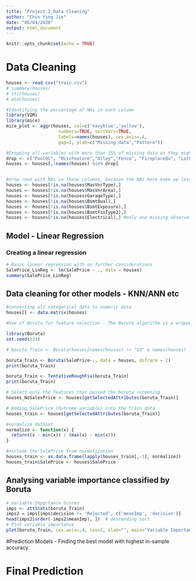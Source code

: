 ```yaml
---
title: "Project 3_Data Cleaning"
author: "Chin Ying Jie"
date: "06/04/2020"
output: html_document
---
```


```r
knitr::opts_chunk$set(echo = TRUE)
```

# Data Cleaning

```r
houses <- read.csv("train.csv")
# summary(houses)
# str(houses)
# dim(houses)

#Identifying the percentage of NAs in each column
library(VIM)
library(mice)
mice_plot <- aggr(houses, col=c('navyblue','yellow'),
                    numbers=TRUE, sortVars=TRUE,
                    labels=names(houses), cex.axis=.4,
                    gap=3, ylab=c("Missing data","Pattern"))

#Dropping all variables with more than 15% of missing data as they might lead to incorrect and unbalanced imputation
drop <- c("PoolQC", "MiscFeature","Alley","Fence", "FireplaceQu", "LotFrontage")
houses <- houses[,!names(houses) %in% drop]


#drop rows with NAs in these columns, becasue the NAs here make up less than 6% of total data, and imputation will not be as accurate as there is overwhelmingly large amount of a single type of data in that column. 
houses <- houses[!is.na(houses$MasVnrType),]
houses <- houses[!is.na(houses$MasVnrArea),]
houses <- houses[!is.na(houses$GarageType),]
houses <- houses[!is.na(houses$BsmtQual),]
houses <- houses[!is.na(houses$BsmtExposure),]
houses <- houses[!is.na(houses$BsmtFinType2),]
houses <- houses[!is.na(houses$Electrical),] #only one missing observation


```

## Model - Linear Regression

### Creating a linear regression
```r
# Basic linear regression with no further considerations
SalePrice_LinReg <- lm(SalePrice ~ ., data = houses)
summary(SalePrice_LinReg)
```

## Data cleaning for other models - KNN/ANN etc

```r
#converting all categorical data to numeric data
houses[] <- data.matrix(houses)

```


```r
#Use of Boruta for feature selection - The Boruta algorithm is a wrapper built around the random forest classification algorithm. It tries to capture all the important, interesting features you might have in your dataset with respect to an outcome variable. In this case, our outcome variable is SalePrice

library(Boruta)
set.seed(233)

# boruta_Train <- Boruta(houses[names(houses) != "Id" & names(houses) != "SalePrice",], houses$SalePrice,  doTrace = 2)  - not sure why need to remove ID and sales price? the exmaples I found online didn't seem to remove the outcome variable... I saw the example from https://www.machinelearningplus.com/machine-learning/feature-selection/

boruta_Train <- Boruta(SalePrice~., data = houses, doTrace = 2)
print(boruta_Train)

boruta_Train <- TentativeRoughFix(boruta_Train)
print(boruta_Train)

# Select only the features that passed the boruta screening
houses_NoSalesPrice <- houses[getSelectedAttributes(boruta_Train)]

# Adding SalePrice (Outcome variable) into the train data
houses_train <- houses[getSelectedAttributes(boruta_Train)]

#normalize dataset
normalize <- function(x) { 
  return((x - min(x)) / (max(x) - min(x)))
}

#exclude the SalePrice from normalization
houses_train <- as.data.frame(lapply(houses_train[,-1], normalize))
houses_train$SalePrice <- houses$SalePrice
```

## Analysing variable importance classified by Boruta

```r
# Variable Importance Scores
imps <- attStats(boruta_Train)
imps2 = imps[imps$decision != 'Rejected', c('meanImp', 'decision')]
head(imps2[order(-imps2$meanImp), ])  # descending sort
# Plot variable importance
plot(boruta_Train, cex.axis=.4, las=2, xlab="", main="Variable Importance")  
```

#Prediction Models - Finding the best model with highest in-sample accuracy



# Final Prediction 